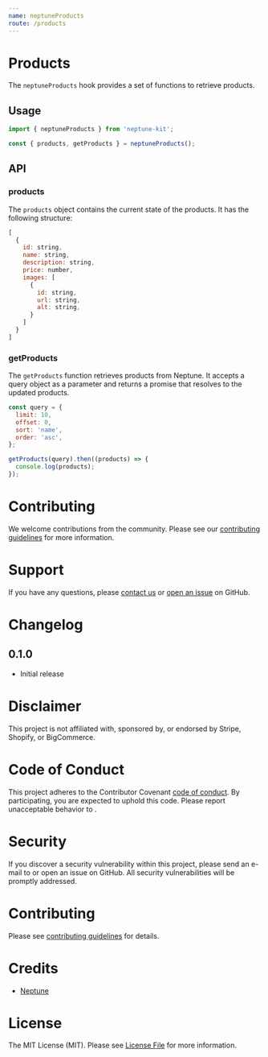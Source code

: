 ```yaml
---
name: ​neptuneProducts
route: /products
---
```


# Products

The ```neptuneProducts``` hook provides a set of functions to retrieve products.

## Usage

```js
import { neptuneProducts } from 'neptune-kit';

const { products, getProducts } = neptuneProducts();
```

## API

### products

The ```products``` object contains the current state of the products. It has the following structure:

```js
[
  {
    id: string,
    name: string,
    description: string,
    price: number,
    images: [
      {
        id: string,
        url: string,
        alt: string,
      }
    ]
  }
]
```

### getProducts

The ```getProducts``` function retrieves products from Neptune. It accepts a query object as a parameter and returns a promise that resolves to the updated products.

```js
const query = {
  limit: 10,
  offset: 0,
  sort: 'name',
  order: 'asc',
};

getProducts(query).then((products) => {
  console.log(products);
});
```

# Contributing

We welcome contributions from the community. Please see our [contributing guidelines]() for more information.

# Support

If you have any questions, please [contact us](https://neptune.io/contact) or [open an issue]() on GitHub.

# Changelog

## 0.1.0

- Initial release

# Disclaimer

This project is not affiliated with, sponsored by, or endorsed by Stripe, Shopify, or BigCommerce.

# Code of Conduct

This project adheres to the Contributor Covenant [code of conduct](https://github.com/neptuneio/neptune-kit/blob/master/CODE_OF_CONDUCT.md). By participating, you are expected to uphold this code. Please report unacceptable behavior to [](mailto:).

# Security

If you discover a security vulnerability within this project, please send an e-mail to [](mailto:) or open an issue on GitHub. All security vulnerabilities will be promptly addressed. 



# Contributing

Please see [contributing guidelines]() for details.

# Credits

- [Neptune](https://neptune.io)

# License

The MIT License (MIT). Please see [License File]() for more information.

